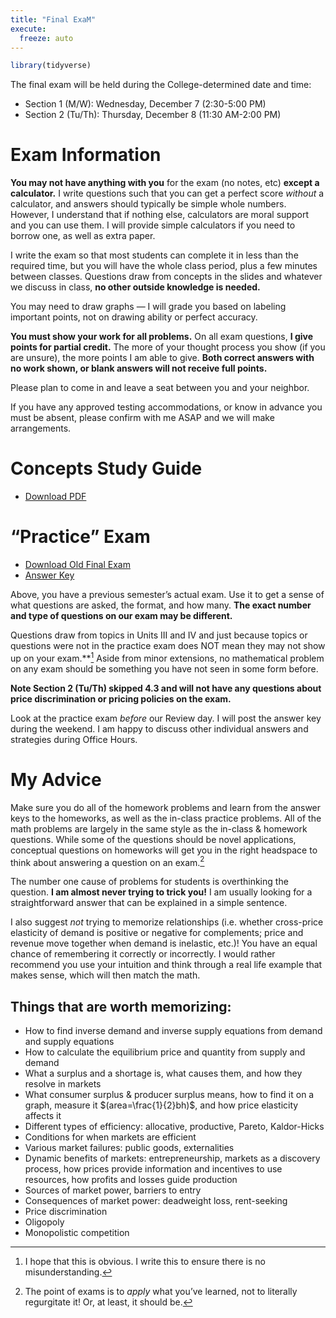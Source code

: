 ```yaml
---
title: "Final ExaM"
execute: 
  freeze: auto
---
```


```r
library(tidyverse)
```

::: {.callout-warning appearance="minimal"}
The final exam will be held during the College-determined date and time: 

- Section 1 (M/W): Wednesday, December 7 (2:30-5:00 PM)
- Section 2 (Tu/Th): Thursday, December 8 (11:30 AM-2:00 PM)
:::

# Exam Information

**You may not have anything with you** for the exam (no notes, etc) **except a calculator.** I write questions such that you can get a perfect score *without* a calculator, and answers should typically be simple whole numbers. However, I understand that if nothing else, calculators are moral support and you can use them. I will provide simple calculators if you need to borrow one, as well as extra paper.

I write the exam so that most students can complete it in less than the required time, but you will have the whole class period, plus a few minutes between classes. Questions draw from concepts in the slides and whatever we discuss in class, **no other outside knowledge is needed.**

You may need to draw graphs — I will grade you based on labeling important points, not on drawing ability or perfect accuracy.

**You must show your work for all problems.** On all exam questions, **I give points for partial credit.** The more of your thought process you show (if you are unsure), the more points I am able to give. **Both correct answers with no work shown, or blank answers will not receive full points.**

Please plan to come in and leave a seat between you and your neighbor.

If you have any approved testing accommodations, or know in advance you must be absent, please confirm with me ASAP and we will make arrangements.

# Concepts Study Guide

- [<i class="fas fa-file-pdf"></i> Download PDF](/files/examprep/exam_3_study_guide.pdf)

# “Practice” Exam

- [<i class="fas fa-file-pdf"></i> Download Old Final Exam](/files/examprep/Exam3.pdf)
- [<i class="far fa-life-ring"></i> Answer Key](/files/examprep/Exam2_Answer_Key.pdf)

Above, you have a previous semester's actual exam. Use it to get a sense of what questions are asked, the format, and how many. **The exact number and type of questions on our exam may be different.**

Questions draw from topics in Units III and IV and just because topics or questions were not in the practice exam does NOT mean they may not show up on your exam.**^[I hope that this is obvious. I write this to ensure there is no misunderstanding.] Aside from minor extensions, no mathematical problem on any exam should be something you have not seen in some form before. 

**Note Section 2 (Tu/Th) skipped 4.3 and will not have any questions about price discrimination or pricing policies on the exam.**

Look at the practice exam *before* our Review day. I will post the answer key during the weekend. I am happy to discuss other individual answers and strategies during Office Hours.

# My Advice

Make sure you do all of the homework problems and learn from the answer keys to the homeworks, as well as the in-class practice problems. All of the math problems are largely in the same style as the in-class & homework questions. While some of the questions should be novel applications, conceptual questions on homeworks will get you in the right headspace to think about answering a question on an exam.^[The point of exams is to *apply* what you've learned, not to literally regurgitate it! Or, at least, it should be.]

The number one cause of problems for students is overthinking the question. **I am almost never trying to trick you!** I am usually looking for a straightforward answer that can be explained in a simple sentence.

I also suggest *not* trying to memorize relationships (i.e. whether cross-price elasticity of demand is positive or negative for complements; price and revenue move together when demand is inelastic, etc.)! You have an equal chance of remembering it correctly or incorrectly. I would rather recommend you use your intuition and think through a real life example that makes sense, which will then match the math.

## Things that are worth memorizing:

- How to find inverse demand and inverse supply equations from demand and supply equations
- How to calculate the equilibrium price and quantity from supply and demand
- What a surplus and a shortage is, what causes them, and how they resolve in markets
- What consumer surplus & producer surplus means, how to find it on a graph, measure it $(area=\frac{1}{2}bh)$, and how price elasticity affects it
- Different types of efficiency: allocative, productive, Pareto, Kaldor-Hicks
- Conditions for when markets are efficient
- Various market failures: public goods, externalities
- Dynamic benefits of markets: entrepreneurship, markets as a discovery process, how prices provide information and incentives to use resources, how profits and losses guide production
- Sources of market power, barriers to entry
- Consequences of market power: deadweight loss, rent-seeking
- Price discrimination
- Oligopoly
- Monopolistic competition